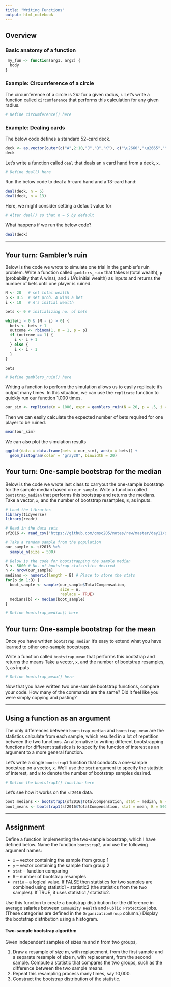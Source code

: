 ```yaml
---
title: "Writing Functions"
output: html_notebook
---
```


## Overview 

### Basic anatomy of a function

```r
￼my_fun <- function(arg1, arg2) {
  body 
}
```

### Example: Circumference of a circle

The circumference of a circle is $2\pi r$ for a given radius, r. Let's write a function called `circumference` that performs this calculation for any given radius.

```r
# Define circumference() here
```


### Example: Dealing cards

The below code defines a standard 52-card deck.

```r
deck <- as.vector(outer(c("A",2:10,"J","Q","K"), c("\u2660","\u2665","\u2666", "\u2663"), paste0))
deck
```

Let's write a function called `deal` that deals an `n` card hand from a deck, `x`.

```r
# Define deal() here
```

Run the below code to deal a 5-card hand and a 13-card hand:

```r
deal(deck, n = 5)
deal(deck, n = 13)
```


Here, we might consider setting a default value for 

```r
# Alter deal() so that n = 5 by default
```

What happens if we run the below code?

```r
deal(deck)
```


* * *

## Your turn: Gambler's ruin

Below is the code we wrote to simulate one trial in the gambler's ruin problem. Write a function called `gamblers_ruin` that takes `N` (total wealth), `p` (probability that A wins), and `i` (A's initial wealth) as inputs and returns the number of bets until one player is ruined.

```r
N <- 20   # set total wealth
p <- 0.5  # set prob. A wins a bet
i <- 10   # A's initial wealth

bets <- 0 # initializing no. of bets

while(i > 0 & (N - i) > 0) {
  bets <- bets + 1
  outcome <- rbinom(1, n = 1, p = p)
  if (outcome == 1) {
    i <- i + 1
  } else {
    i <- i - 1
  }
}

bets
```

```r
# Define gamblers_ruin() here
```

Writing a function to perform the simulation allows us to easily replicate it's output many times. In this situation, we can use the `replicate` function to quickly run our function 1,000 times.

```r
our_sim <- replicate(n = 1000, expr = gamblers_ruin(N = 20, p = .5, i = 10))
```

Then we can easily calculate the expected number of bets required for one player to be ruined.

```r
mean(our_sim)
```

We can also plot the simulation results

```r
ggplot(data = data.frame(bets = our_sim), aes(x = bets)) +
  geom_histogram(color = "gray20", binwidth = 20)
```



## Your turn: One-sample bootstrap for the median

Below is the code we wrote last class to carryout the one-sample bootstrap for the sample median based on `our_sample`. Write a function called `bootstrap_median` that performs this bootstrap and returns the medians. Take a vector, `x`, and the number of bootstrap resamples, `B`, as inputs.

```r
# Load the libraries
library(tidyverse)
library(readr)

# Read in the data sets
sf2016 <- read_csv("https://github.com/cmsc205/notes/raw/master/day11/sf2016.csv")

# Take a random sample from the population
our_sample <- sf2016 %>%
  sample_n(size = 500)

# Below is the code for bootstrapping the sample median
B <- 5000 # No. of bootstrap statsistics desired
n <- nrow(our_sample)
medians <- numeric(length = B) # Place to store the stats
for(b in 1:B) {
  boot_sample <- sample(our_sample$TotalCompensation, 
                        size = n, 
                        replace = TRUE)
  medians[b] <- median(boot_sample)
}
```

```r
# Define bootstrap_median() here
```


## Your turn: One-sample bootstrap for the mean

Once you have written `bootstrap_median` it's easy to extend what you have learned to other one-sample bootstraps.

Write a function called `bootstrap_mean` that performs this bootstrap and returns the means Take a vector, `x`, and the number of bootstrap resamples, `B`, as inputs.

```r
# Define bootstrap_mean() here
```

Now that you have written two one-sample bootstrap functions, compare your code. How many of the commands are the same? Did it feel like you were simply copying and pasting?


* * *

## Using a function as an argument

The only differences between `bootstrap_median` and `bootstrap_mean` are the statistics calculate from each sample, which resulted in a lot of repetition between the two functions. An alternative to writing different bootstrapping functions for different statistics is to specify the function of interest as an argument to a more general function.

Let's write a single `bootstrap1` function that conducts a one-sample bootstrap on a vector, `x`. We'll use the `stat` argument to specify the statistic of interest, and `B` to denote the number of bootstrap samples desired.

```r
# Define the bootstrap1() function here
```


Let's see how it works on the `sf2016` data.

```r
boot_medians <- bootstrap1(sf2016$TotalCompensation, stat = median, B = 5000)
boot_means <- bootstrap1(sf2016$TotalCompensation, stat = mean, B = 5000)
```


* * *

## Assignment

Define a function implementing the two-sample bootstrap, which I have defined below. Name the function `bootstrap2`, and use the following argument names:

* `x` -- vector containing the sample from group 1
* `y` -- vector containing the sample from group 2
* `stat` -- function comparing
* `B` -- number of bootstrap resamples
* `ratio` -- a logical value. If FALSE then statistics for two samples are combined using statistic1 - statistic2 (the statistics from the two samples). If TRUE, it uses statistic1 / statistic2.


Use this function to create a bootstrap distribution for the difference in average salaries between `Community Health` and `Public Protection` jobs. (These categories are defined in the `OrganizationGroup` column.) Display the bootstrap distribution using a histogram.

#### Two-sample bootstrap algorithm

Given independent samples of sizes m and n from two groups, 

1. Draw a resample of size m, with replacement, from the first sample and a separate resample of size n, with replacement, from the second sample. Compute a statistic that compares the two groups, such as the difference between the two sample means. 
2. Repeat this resampling process many times, say 10,000. 
3. Construct the bootstrap distribution of the statistic. 
